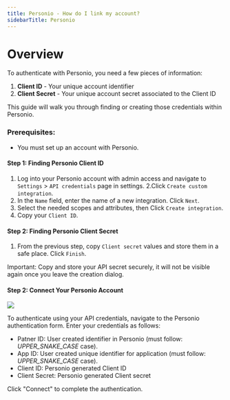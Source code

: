 ```yaml
---
title: Personio - How do I link my account?
sidebarTitle: Personio
---
```



# Overview

To authenticate with Personio, you need a few pieces of information:
1. **Client ID** - Your unique account identifier
1. **Client Secret** - Your unique account secret associated to the Client ID


This guide will walk you through finding or creating those credentials within Personio.


### Prerequisites:

- You must set up an account with Personio.


#### Step 1: Finding Personio Client ID
1. Log into your Personio account with admin access and navigate to `Settings` > `API credentials` page in settings.
2.Click `Create custom integration`.
3. In the `Name` field, enter the name of a new integration. Click `Next`.
3. Select the needed scopes and attributes, then Click `Create integration`.
4. Copy your `Client ID`. 


#### Step 2: Finding Personio Client Secret
1. From the previous step, copy `Client secret` values and store them in a safe place. Click `Finish`.


Important: Copy and store your API secret securely, it will not be visible again once you leave the creation dialog.


#### Step 2: Connect Your Personio Account

<img src="/integrations/all/personio/nango_connect_ui.png" />

To authenticate using your API credentials, navigate to the Personio authentication form.
Enter your credentials as follows:
- Patner ID: User created identifier in Personio (must follow: *UPPER_SNAKE_CASE* case).
- App ID: User created unique identifier for application (must follow: *UPPER_SNAKE_CASE* case).
- Client ID: Personio generated Client ID
- Client Secret: Personio generated Client secret

Click "Connect" to complete the authentication.
